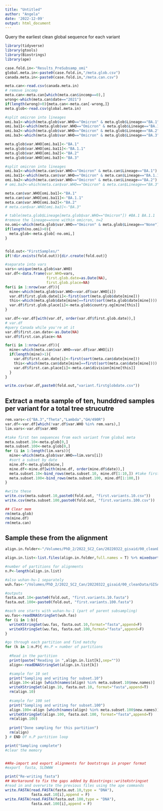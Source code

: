 ```yaml
---
title: "Untitled"
author: "Angela"
date: '2022-12-09'
output: html_document
---
```


Query the earliest clean global sequence for each variant 
```r
library(tidyverse)
library(gtools)
library(Biostrings)
library(ape)
```

```r
case.fold.in<-"Results_PreSubsamp_omi"
global.meta.in<-paste0(case.fold.in,"/meta.glob.csv")
canada.meta.in<-paste0(case.fold.in,"/meta.can.csv")

meta.can<-read.csv(canada.meta.in)
# remove incomp
meta.can<-meta.can[which(meta.can$incomp==0),]
wrong<-which(meta.can$date=="2021")
if(length(wrong)>0){meta.can<-meta.can[-wrong,]}
meta.glob<-read.csv(global.meta.in)

#split omicron into lineages
omi.ba1<-which(meta.glob$var.WHO=="Omicron" & meta.glob$Lineage=="BA.1")
omi.ba11<-which(meta.glob$var.WHO=="Omicron" & meta.glob$Lineage=="BA.1.1")
omi.ba2<-which(meta.glob$var.WHO=="Omicron" & meta.glob$Lineage=="BA.2")
omi.ba3<-which(meta.glob$var.WHO=="Omicron" & meta.glob$Lineage=="BA.3")

meta.glob$var.WHO[omi.ba1]<-"BA.1"
meta.glob$var.WHO[omi.ba11]<-"BA.1.1"
meta.glob$var.WHO[omi.ba2]<-"BA.2"
meta.glob$var.WHO[omi.ba3]<-"BA.3"

#split omicron into lineages
omi.ba1<-which(meta.can$var.WHO=="Omicron" & meta.can$Lineage=="BA.1")
omi.ba11<-which(meta.can$var.WHO=="Omicron" & meta.can$Lineage=="BA.1.1")
omi.ba2<-which(meta.can$var.WHO=="Omicron" & meta.can$Lineage=="BA.2")
# omi.ba3<-which(meta.can$var.WHO=="Omicron" & meta.can$Lineage=="BA.3")

meta.can$var.WHO[omi.ba1]<-"BA.1"
meta.can$var.WHO[omi.ba11]<-"BA.1.1"
meta.can$var.WHO[omi.ba2]<-"BA.2"
# meta.can$var.WHO[omi.ba3]<-"BA.3"

# table(meta.glob$Lineage[meta.glob$var.WHO=="Omicron"]) #BA.1 BA.1.1   BA.2 and 2 None
#remove the lineage==none within omicron, n=2
no.omi<-which(meta.glob$var.WHO=="Omicron" & meta.glob$Lineage=="None")
if(length(no.omi)>0){
  meta.glob<-meta.glob[-no.omi,]
}


fold.out<-"FirstSamples/"
if(!dir.exists(fold.out)){dir.create(fold.out)}
```

```r
#separate into vars
vars<-unique(meta.glob$var.WHO)
var.df<-data.frame(var.WHO=vars,
                   first.glob.date=as.Date(NA),
                   first.glob.place=NA)
for(i in 1:nrow(var.df)){
  mine<-which(meta.glob$var.WHO==var.df$var.WHO[i])
  var.df$first.glob.date[i]<-first(sort(meta.glob$date[mine]))
  this<-which(meta.glob$date[mine]==first(sort(meta.glob$date[mine])))
  var.df$first.glob.place[i]<-meta.glob$country.og[mine[this]]
}

var.df<-var.df[with(var.df, order(var.df$first.glob.date)),]
# var.df
#query Canada while you're at it
var.df$first.can.date<-as.Date(NA)
var.df$first.can.place<-NA

for(i in 1:nrow(var.df)){
  mine<-which(meta.can$var.WHO==var.df$var.WHO[i])
  if(length(mine)>1){
    var.df$first.can.date[i]<-first(sort(meta.can$date[mine]))
    this<-which(meta.can$date[mine]==first(sort(meta.can$date[mine])))
    var.df$first.can.place[i]<-meta.can$division[mine[this]]
  }
}

write.csv(var.df,paste0(fold.out,"variant.firstglobdate.csv"))
```

## Extract a meta sample of ten, hunddred samples per variant for a total tree strucutre
```r
rem.vars<-c("BA.3","Theta","Lambda","GH/490R")
var.df<-var.df[which(!var.df$var.WHO %in% rem.vars),]
lim.vars<-var.df$var.WHO

#take first ten sequences from each variant from global meta
meta.subset.10<-meta.glob[0,]
meta.subset.100<-meta.glob[0,]
for (i in 1:length(lim.vars)){
  mine<-which(meta.glob$var.WHO==lim.vars[i])
  #sort a subset by date
  mine.df<-meta.glob[mine,]
  mine.df<-mine.df[with(mine.df, order(mine.df$date)),]
  meta.subset.10<-bind_rows(meta.subset.10, mine.df[1:10,]) #take first ten
  meta.subset.100<-bind_rows(meta.subset.100, mine.df[1:100,])
}

#write these
write.csv(meta.subset.10,paste0(fold.out, "first.variants.10.csv"))
write.csv(meta.subset.100,paste0(fold.out, "first.variants.100.csv"))

## Clear mem
rm(meta.glob)
rm(mine.df)
rm(meta.can)
```

## Sample these from the alignment
```r
align.in.folder<-"/Volumes/PhD_2/2022_SC2_Can/20220322_gisaid/00_cleanData/GISAID/sequences/03_cleaner"

align.in.list<-list.files(align.in.folder,full.names = T) %>% mixedsort()

#number of partitions for alignments
n.P<-length(align.in.list)

#also wuhan-hu-1 separately
wuh.fas<-"/Volumes/PhD_2/2022_SC2_Can/20220322_gisaid/00_cleanData/GISAID/wuhan-hu-1/EPI_ISL_402125.fasta"

#outputs
fasta.out.10<-paste0(fold.out, "first.variants.10.fasta")
fasta.out.100<-paste0(fold.out, "first.variants.100.fasta")

#each one starts with wuhan-hu-1 (part of parent subsampling)
wu.fas<-readDNAStringSet(wuh.fas)
for (i in 1:b){
  writeXStringSet(wu.fas, fasta.out.10,format="fasta",append=F)
  writeXStringSet(wu.fas, fasta.out.100,format="fasta",append=F)
}

#go through each partition and find matchy 
for (k in 1:n.P){ #n.P = number of partitions
  
  #Read in the partition
  print(paste("Reading in ",align.in.list[k],sep=""))
  align<-readDNAStringSet(align.in.list[k])

  #sample for 10 set
  print("Sampling and writing for subset.10")
  align.10<-align [which(names(align) %in% meta.subset.10$new.names)]
  writeXStringSet(align.10, fasta.out.10, format="fasta",append=T)
  rm(align.10)
  
  #sample for 100 set
  print("Sampling and writing for subset.100")
  align.100<-align [which(names(align) %in% meta.subset.100$new.names)]
  writeXStringSet(align.100, fasta.out.100, format="fasta",append=T)
  rm(align.100)
  
  print("Done sampling for this partition")
  rm(align)
} # END Of n.P partition loop

print("Sampling complete")
#clear the memory


##Re-import and export alignments for bootstraps in proper format
#export  fasta, SLOWWW

print("Re-writing fasta")
## Workaround to fix the gaps added by Biostrings::writeXstringset
#read in and overwrite the previous files using the ape commands
write.FASTA(read.FASTA(fasta.out.10,type = "DNA"), 
            fasta.out.10[i],append = F)
write.FASTA(read.FASTA(fasta.out.100,type = "DNA"), 
            fasta.out.100[i],append = F)
```

